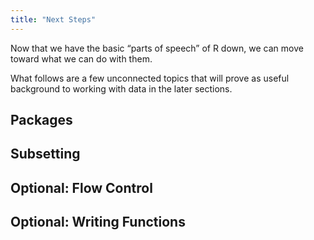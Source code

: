 ```yaml
---
title: "Next Steps"
---
```


Now that we have the basic "parts of speech" of R down, we can move toward what we can do with them.

What follows are a few unconnected topics that will prove as useful background to working with data in the later sections.

## Packages

## Subsetting

## Optional: Flow Control

## Optional: Writing Functions
